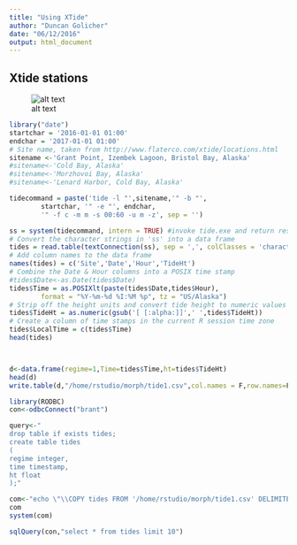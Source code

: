 ```yaml
---
title: "Using XTide"
author: "Duncan Golicher"
date: "06/12/2016"
output: html_document
---
```


## Xtide stations



![alt text](/home/rstudio/morph/docs/xtide_alaska1.png)

```r
library("date")
startchar = '2016-01-01 01:00'
endchar = '2017-01-01 01:00'
# Site name, taken from http://www.flaterco.com/xtide/locations.html
sitename <-'Grant Point, Izembek Lagoon, Bristol Bay, Alaska'
#sitename<-'Cold Bay, Alaska'
#sitename<-'Morzhovoi Bay, Alaska'
#sitename<-'Lenard Harbor, Cold Bay, Alaska'

tidecommand = paste('tide -l "',sitename,'" -b "',
		startchar, '" -e "', endchar,
		'" -f c -m m -s 00:60 -u m -z', sep = '')

ss = system(tidecommand, intern = TRUE) #invoke tide.exe and return results
# Convert the character strings in 'ss' into a data frame
tides = read.table(textConnection(ss), sep = ',', colClasses = 'character')
# Add column names to the data frame
names(tides) = c('Site','Date','Hour','TideHt')
# Combine the Date & Hour columns into a POSIX time stamp
#tides$Date<-as.Date(tides$Date)
tides$Time = as.POSIXlt(paste(tides$Date,tides$Hour), 
		format = "%Y-%m-%d %I:%M %p", tz = "US/Alaska")
# Strip off the height units and convert tide height to numeric values
tides$TideHt = as.numeric(gsub('[ [:alpha:]]',' ',tides$TideHt))
# Create a column of time stamps in the current R session time zone
tides$LocalTime = c(tides$Time)
head(tides)




```


```r
d<-data.frame(regime=1,Time=tides$Time,ht=tides$TideHt)
head(d)
write.table(d,"/home/rstudio/morph/tide1.csv",col.names = F,row.names=F,sep=",")

```


```r
library(RODBC)
con<-odbcConnect("brant")

query<-"
drop table if exists tides;
create table tides
(
regime integer,
time timestamp,
ht float
);"

com<-"echo \"\\COPY tides FROM '/home/rstudio/morph/tide1.csv' DELIMITERS ',' CSV;\" | psql -h postgis -U docker -d brant"
com
system(com)

sqlQuery(con,"select * from tides limit 10")
```


